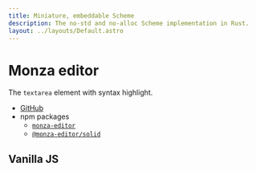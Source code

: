 ```yaml
---
title: Miniature, embeddable Scheme
description: The no-std and no-alloc Scheme implementation in Rust.
layout: ../layouts/Default.astro
---
```



# Monza editor

The `textarea` element with syntax highlight.

- [GitHub](https://github.com/raviqqe/monza-editor)
- npm packages
  - [`monza-editor`](https://www.npmjs.com/package/monza-editor)
  - [`@monza-editor/solid`](https://www.npmjs.com/package/@monza-editor/solid)

## Vanilla JS

<VanillaEditor />
